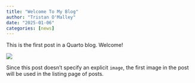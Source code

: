 ```yaml
---
title: "Welcome To My Blog"
author: "Tristan O'Malley"
date: "2025-01-06"
categories: [news]
---
```


This is the first post in a Quarto blog. Welcome!

![](thumbnail.jpg)

Since this post doesn't specify an explicit `image`, the first image in the post will be used in the listing page of posts.
